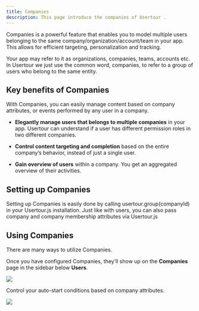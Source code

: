 ```yaml
---
title: Companies
description: This page introduce the companies of Usertour .
---
```


Companies is a powerful feature that enables you to model multiple users belonging to the same company/organization/account/team in your app. This allows for efficient targeting, personalization and tracking.

Your app may refer to it as organizations, companies, teams, accounts etc. In Usertour we just use the common word, companies, to refer to a group of users who belong to the same entity.

## Key benefits of Companies

With Companies, you can easily manage content based on company attributes, or events performed by any user in a company.

* **Elegantly manage users that belongs to multiple companies** in your app. Usertour can understand if a user has different permission roles in two different companies.

* **Control content targeting and completion** based on the entire company’s behavior, instead of just a single user.

* **Gain overview of users** within a company. You get an aggregated overview of their activities.

## Setting up Companies

Setting up Companies is easily done by calling usertour.group(companyId) in your Usertour.js installation. Just like with users, you can also pass company and company membership attributes via Usertour.js

## Using Companies

There are many ways to utilize Companies.

Once you have configured Companies, they’ll show up on the **Companies** page in the sidebar below **Users**.

![](https://www.usertour.io/docs/how-to-guides/company.png)

Control your auto-start conditions based on company attributes.

![](https://www.usertour.io/docs/how-to-guides/companies-conditions.png)